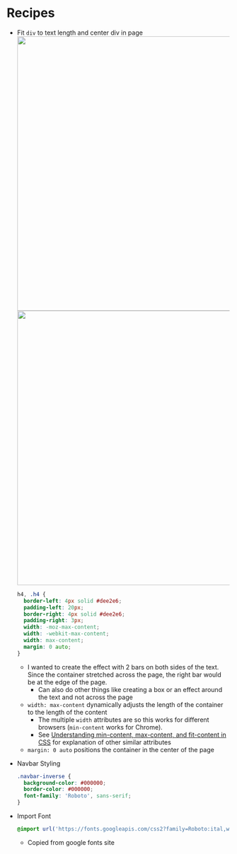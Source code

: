 # Recipes {#sec-css-recipes .unnumbered}

-   Fit `div` to text length and center div in page\
    ![](/qmd/_resources/CSS-Recipes.resources/div-shorten-center-before.png){.lightbox width="621"}\
    ![](/qmd/_resources/CSS-Recipes.resources/div-shorten-center-after.png){.lightbox width="621"}

    ``` css
    h4, .h4 {
      border-left: 4px solid #dee2e6;
      padding-left: 20px;
      border-right: 4px solid #dee2e6;
      padding-right: 3px;
      width: -moz-max-content;
      width: -webkit-max-content;
      width: max-content;
      margin: 0 auto;
    }
    ```

    -   I wanted to create the effect with 2 bars on both sides of the text. Since the container stretched across the page, the right bar would be at the edge of the page.
        -   Can also do other things like creating a box or an effect around the text and not across the page
    -   `width: max-content` dynamically adjusts the length of the container to the length of the content
        -   The multiple `width` attributes are so this works for different browsers (`min-content` works for Chrome).
        -   See [Understanding min-content, max-content, and fit-content in CSS](https://blog.logrocket.com/understanding-min-content-max-content-fit-content-css/) for explanation of other similar attributes
    -   `margin: 0 auto` positions the container in the center of the page

-   Navbar Styling

    ``` css
    .navbar-inverse {
      background-color: #000000;
      border-color: #000000;
      font-family: 'Roboto', sans-serif;
    }
    ```

-   Import Font

    ``` css
    @import url('https://fonts.googleapis.com/css2?family=Roboto:ital,wght@0,400;0,700;1,400&display=swap');
    ```

    -   Copied from google fonts site
